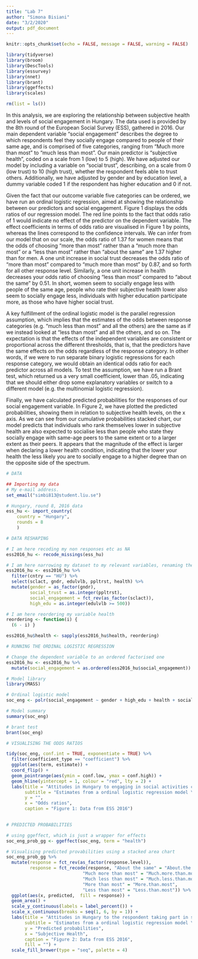 ---
title: "Lab 7"
author: "Simona Bisiani"
date: "3/2/2020"
output: pdf_document
---

```{r setup, include=FALSE}
knitr::opts_chunk$set(echo = FALSE, message = FALSE, warning = FALSE)
```

```{r include = FALSE, message=FALSE}
library(tidyverse)
library(broom)
library(DescTools)
library(essurvey)
library(nnet)
library(brant)
library(ggeffects)
library(scales)

rm(list = ls())
```

In this analysis, we are exploring the relationship between subjective health and levels of social engagement in Hungary. The data used is provided by the 8th round of the European Social Survey (ESS), gathered in 2016. Our main dependent variable "social engagement" describes the degree to which respondents feel they socially engage compared to people of their same age, and is comprised of five categories, ranging from "Much more than most" to "much less than most". Our main predictor is "subjective health", coded on a scale from 1 (low) to 5 (high). We have adjusted our model by including a variable on "social trust", describing, on a scale from 0 (low trust) to 10 (high trust), whether the respondent feels able to trust others. Additionally, we have adjusted by gender and by education level, a dummy variable coded 1 if the respondent has higher education and 0 if not.

Given the fact that our outcome variable five categories can be ordered, we have run an ordinal logistic regression, aimed at showing the relationship between our predictors and social engagement. Figure 1 displays the odds ratios of our regression model. The red line points to the fact that odds ratio of 1 would indicate no effect of the predictor on the dependent variable.  The effect coefficients in terms of odds ratio are visualised in Figure 1 by points, whereas the lines correspond to the confidence intervals. We can infer from our model that on our scale, the odds ratio of 1.37 for women means that the odds of choosing "more than most" rather than a "much more than most" or a "less than most" rather than "about the same" are 1.37 higher than for men. A one unit increase in social trust decreases the odds ratio of "more than most" compared to "much more than most" by 0.87, and so forth for all other response level. Similarly, a one unit increase in health decreases your odds ratio of choosing "less than most" compared to "about the same" by 0.51. In short, women seem to socially engage less with people of the same age, people who rate their subjective health lower also seem to socially engage less, individuals with higher education participate more, as those who have higher social trust. 

A key fulfillment of the ordinal logistic model is the parallel regression assumption, which implies that the estimates of the odds between response categories (e.g. "much less than most" and all the others) are the same as if we instead looked at "less than most" and all the others, and so on. The expectation is that the effects of the independent variables are consistent or proportional across the different thresholds, that is, that the predictors have the same effects on the odds regardless of the response category. In other words, if we were to run separate binary logistic regressions for each response category, we would obtain an identical odds ratio for each predictor across all models. To test the assumption, we have run a Brant test, which returned us a very small coefficient, lower than .05, indicating that we should either drop some explanatory variables or switch to a different model (e.g. the multinomial logistic regression).

Finally, we have calculated predicted probabilities for the responses of our social engagement variable. In Figure 2, we have plotted the predicted probabilities, showing them in relation to subjective health levels, on the x axis. As we can see from our cumulative probabilities stacked chart, our model predicts that individuals who rank themselves lower in subjective health are also expected to socialise less than people who state they socially engage with same-age peers to the same extent or to a larger extent as their peers. It appears that the magnitude of the effect is larger when declaring a lower health condition, indicating that the lower your health the less likely you are to socially engage to a higher degree than on the opposite side of the spectrum.

```{r include = FALSE}

# DATA

## Importing my data
# My e-mail address.
set_email("simbi813@student.liu.se")

# Hungary, round 8, 2016 data
ess_hu <- import_country(
    country = "Hungary",
    rounds = 8
    )

```

```{r include = FALSE}

# DATA RESHAPING 

# I am here recoding my non responses etc as NA
ess2016_hu <- recode_missings(ess_hu)

# I am here narrowing my dataset to my relevant variables, renaming them and preparing them for the analysis
ess2016_hu <- ess2016_hu %>%
  filter(cntry == "HU") %>% 
  select(sclact, gndr, edulvlb, ppltrst, health) %>%
  mutate(gender = as_factor(gndr),
         social_trust = as.integer(ppltrst),
         social_engagement = fct_rev(as_factor(sclact)),
         high_edu = as.integer(edulvlb >= 500))  

# I am here reordering my variable health
reordering <- function(i) {  
  (6 - i) }

ess2016_hu$health <- sapply(ess2016_hu$health, reordering)

```

```{r include = FALSE}

# RUNNING THE ORDINAL LOGISTIC REGRESSION

# Change the dependent variable to an ordered factorised one 
ess2016_hu <- ess2016_hu %>% 
  mutate(social_engagement = as.ordered(ess2016_hu$social_engagement))

# Model library
library(MASS)

# Ordinal logistic model
soc_eng <- polr(social_engagement ~ gender + high_edu + health + social_trust, data = ess2016_hu, Hess = TRUE)

# Model summary
summary(soc_eng)

# brant test
brant(soc_eng)

```

```{r}

# VISUALISING THE ODDS RATIOS

tidy(soc_eng, conf.int = TRUE, exponentiate = TRUE) %>%
  filter(coefficient_type == "coefficient") %>% 
  ggplot(aes(term, estimate)) +
  coord_flip() + 
  geom_pointrange(aes(ymin = conf.low, ymax = conf.high)) +
  geom_hline(yintercept = 1, colour = "red", lty = 2) +
  labs(title = "Attitudes in Hungary to engaging in social activities compared \n to people of the same age",
       subtitle = "Estimates from a ordinal logistic regression model \n Dependent variable on a five-point-scale from much less than most to much more \n than most",
       y = "",
       x = "Odds ratios",
       caption = "Figure 1: Data from ESS 2016")
  
```

```{r}

# PREDICTED PROBABILITIES

# using ggeffect, which is just a wrapper for effects
soc_eng_prob_gg <- ggeffect(soc_eng, term = "health")

# Visualising predicted provabilities using a stacked area chart 
soc_eng_prob_gg %>% 
  mutate(response = fct_rev(as_factor(response.level)),
         response = fct_recode(response, "About the same" = "About.the.same",
                             "Much more than most" = "Much.more.than.most",
                             "Much less than most" = "Much.less.than.most",
                             "More than most" = "More.than.most",
                             "Less than most" = "Less.than.most")) %>% 
  ggplot(aes(x, predicted,  fill = response)) +
  geom_area() +
  scale_y_continuous(labels = label_percent()) +
  scale_x_continuous(breaks = seq(1, 6, by = 1)) +
  labs(title = "Attitudes in Hungary to the respondent taking part in social activities compared \n to others of the same age",
       subtitle = "Estimates from a ordinal logistic regression model \n Dependent variable on a five-point-scale from much more than most to much less than most",
       y = "Predicted probabilities",
       x = "Subjective Health",
       caption = "Figure 2: Data from ESS 2016",
       fill = "") +
  scale_fill_brewer(type = "seq", palette = 4)

```

